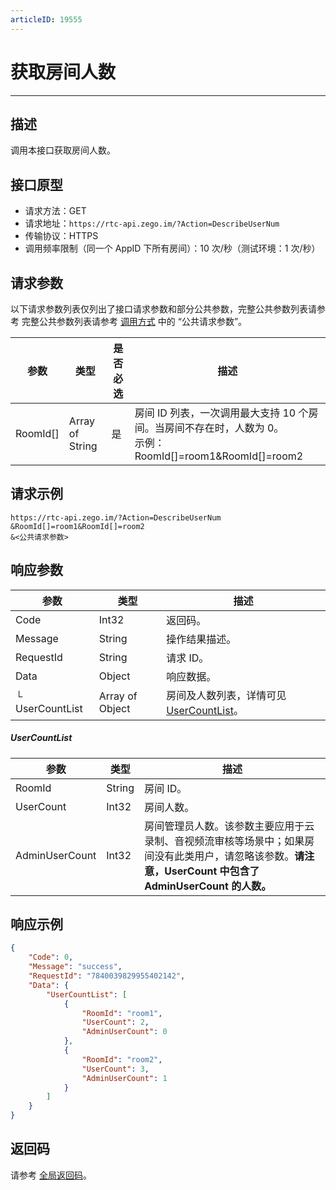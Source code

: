 ```yaml
---
articleID: 19555
---
```



# 获取房间人数

---

## 描述

调用本接口获取房间人数。


## 接口原型

- 请求方法：GET
- 请求地址：`https://rtc-api.zego.im/?Action=DescribeUserNum`
- 传输协议：HTTPS
- 调用频率限制（同一个 AppID 下所有房间）：10 次/秒（测试环境：1 次/秒）

## 请求参数

以下请求参数列表仅列出了接口请求参数和部分公共参数，完整公共参数列表请参考 完整公共参数列表请参考 [调用方式](./../making-api-requests.mdx#公共请求参数) 中的 “公共请求参数”。


<table>

<thead>
  <tr>
    <th>参数</th>
    <th>类型</th>
    <th>是否必选</th>
    <th>描述</th>
  </tr>
</thead>
<tbody>
  <tr>
    <td>RoomId[]</td>
    <td>Array of String</td>
    <td>是</td>
    <td>房间 ID 列表，一次调用最大支持 10 个房间。当房间不存在时，人数为 0。<br />示例：RoomId[]=room1&RoomId[]=room2</td>
  </tr>
</tbody>
</table>


## 请求示例

```
https://rtc-api.zego.im/?Action=DescribeUserNum
&RoomId[]=room1&RoomId[]=room2
&<公共请求参数>
```

## 响应参数


| 参数 | 类型 | 描述 |
|------|------|------|
| Code | Int32 | 返回码。 |
| Message | String | 操作结果描述。 |
| RequestId | String | 请求 ID。 |
| Data | Object | 响应数据。 |
| └ UserCountList | Array of Object | 房间及人数列表，详情可见[UserCountList](#userCountList)。 |

##### UserCountList
| 参数 | 类型 | 描述 |
|------|------|------|
| RoomId | String | 房间 ID。 |
| UserCount | Int32 | 房间人数。 |
| AdminUserCount | Int32 | 房间管理员人数。该参数主要应用于云录制、音视频流审核等场景中；如果房间没有此类用户，请忽略该参数。**请注意，UserCount 中包含了 AdminUserCount 的人数。** |

## 响应示例

```json
{
    "Code": 0,
    "Message": "success",
    "RequestId": "7840039829955402142",
    "Data": {
        "UserCountList": [
            {
                "RoomId": "room1",
                "UserCount": 2,
                "AdminUserCount": 0
            },
            {
                "RoomId": "room2",
                "UserCount": 3,
                "AdminUserCount": 1
            }
        ]
    }
}
```

## 返回码

请参考 [全局返回码](!Return_Codes/Return_Codes)。
